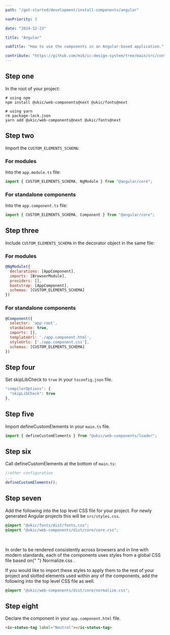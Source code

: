 ```yaml
---
path: "/get-started/development/install-components/angular"

navPriority: 3

date: "2024-12-23"

title: "Angular"

subTitle: "How to use the components in an Angular-based application."

contribute: "https://github.com/mi6/ic-design-system/tree/main/src/content/structured/get-started/angular.mdx"
---
```



<IcAlert
  variant="info"
  heading="Version check"
  message="These instructions were used with Angular version 17.3.0."
/>

## Step one

In the root of your project:

```shell
# using npm
npm install @ukic/web-components@next @ukic/fonts@next

# using yarn
rm package-lock.json
yarn add @ukic/web-components@next @ukic/fonts@next
```

## Step two

Import the `CUSTOM_ELEMENTS_SCHEMA`:

### For modules

Into the `app.module.ts` file:

```jsx
import { CUSTOM_ELEMENTS_SCHEMA, NgModule } from "@angular/core";
```

### For standalone components

Into the `app.component.ts` file:

```jsx
import { CUSTOM_ELEMENTS_SCHEMA, Component } from "@angular/core";
```

## Step three

Include `CUSTOM_ELEMENTS_SCHEMA` in the decorator object in the same file:

### For modules

```jsx
@NgModule({
  declarations: [AppComponent],
  imports: [BrowserModule],
  providers: [],
  bootstrap: [AppComponent],
  schemas: [CUSTOM_ELEMENTS_SCHEMA]
})
```

### For standalone components

```jsx
@Component({
  selector: 'app-root',
  standalone: true,
  imports: [],
  templateUrl: './app.component.html',
  styleUrls: ['./app.component.css'],
  schemas: [CUSTOM_ELEMENTS_SCHEMA]
})
```

## Step four

Set skipLibCheck to `true` in your `tsconfig.json` file.

```jsx
"compilerOptions": {
  "skipLibCheck": true
},
```

## Step five

Import defineCustomElements in your `main.ts` file.

```jsx
import { defineCustomElements } from "@ukic/web-components/loader";
```

## Step six

Call defineCustomElements at the bottom of `main.ts`:

```jsx
//other configuration
...
defineCustomElements();
```

## Step seven

Add the following into the top level CSS file for your project. For newly generated Angular projects this will be `src/styles.css`.

```css
@import "@ukic/fonts/dist/fonts.css";
@import "@ukic/web-components/dist/core/core.css";
```

<br />

<p>
  In order to be rendered consistently across browsers and in line with modern
  standards, each of the components uses styles from a global CSS file based on{" "}
  <ic-link
    target="_blank"
    href="https://necolas.github.io/normalize.css/"
    rel="noreferrer noopener nofollow"
  >
    Normalize.css
  </ic-link>
  .
</p>

If you would like to import these styles to apply them to the rest of your project and slotted elements used within any of the components, add the following into the top level CSS file as well.

```css
@import "@ukic/web-components/dist/core/normalize.css";
```

## Step eight

Declare the component in your `app.component.html` file.

```html
<ic-status-tag label="Neutral"></ic-status-tag>
```

